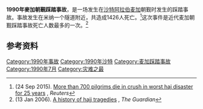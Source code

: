 {{Infobox event
| title                    = 1990年麦加朝觐踩踏事故 
| image                    = 
| caption                  = 
| date                     = {{Start date|1990|07|02|df=y}}
| place                    = [[沙特阿拉伯|沙特阿拉伯]][[麥加|麥加]]
| coordinates              = 
| cause                    = 
| reported injuries        = 
| reported death(s)        = 1,426
}}

'''1990年麥加朝覲踩踏事故'''，是一场发生在[[沙特阿拉伯|沙特阿拉伯]][[麦加|麦加]]朝觐时发生的踩踏事故。事故发生在米纳一个隧道附近，共造成1426人死亡。<ref name="Reuters">(24 Sep 2015). [http://mobile.reuters.com/article/idUSKCN0RO0RN20150924 More than 700 pilgrims die in crush in worst haj disaster for 25 years] {{Wayback|url=http://mobile.reuters.com/article/idUSKCN0RO0RN20150924 |date=20160304113323 }}, ''Reuters''</ref>这次事件是近代麦加朝觐踩踏事故死亡人数最多的一次。<ref name="context">(13 Jan 2006). [http://www.theguardian.com/world/2006/jan/13/saudiarabia A history of hajj tragedies] {{Wayback|url=http://www.theguardian.com/world/2006/jan/13/saudiarabia |date=20150925131328 }}, ''The Guardian''</ref>

==参考资料==
{{Reflist}}

{{踩踏事故}}

[[Category:1990年事故|Category:1990年事故]]
[[Category:1990年沙特|Category:1990年沙特]]
[[Category:麦加踩踏事故|Category:麦加踩踏事故]]
[[Category:1990年7月|Category:1990年7月]]
[[Category:灾难之最|Category:灾难之最]]